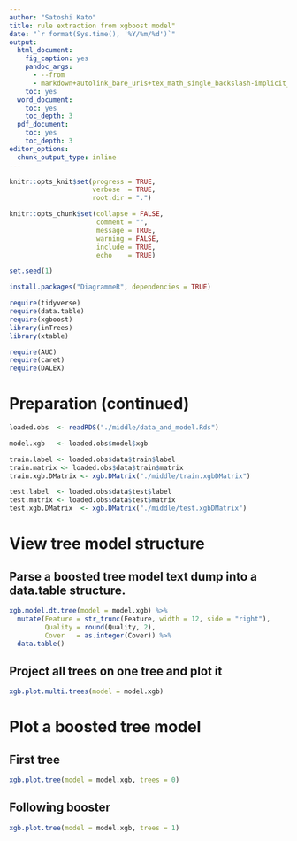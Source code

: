 ```yaml
---
author: "Satoshi Kato"
title: rule extraction from xgboost model"
date: "`r format(Sys.time(), '%Y/%m/%d')`"
output:
  html_document:
    fig_caption: yes
    pandoc_args:
      - --from
      - markdown+autolink_bare_uris+tex_math_single_backslash-implicit_figures
    toc: yes
  word_document:
    toc: yes
    toc_depth: 3
  pdf_document:
    toc: yes
    toc_depth: 3
editor_options: 
  chunk_output_type: inline
---
```


```r
knitr::opts_knit$set(progress = TRUE, 
                     verbose  = TRUE, 
                     root.dir = ".")

knitr::opts_chunk$set(collapse = FALSE, 
                      comment = "", 
                      message = TRUE, 
                      warning = FALSE, 
                      include = TRUE,
                      echo    = TRUE)

set.seed(1)
```

```r
install.packages("DiagrammeR", dependencies = TRUE)

```

```r
require(tidyverse)
require(data.table)
require(xgboost)
library(inTrees)
library(xtable)

require(AUC)
require(caret)
require(DALEX)

```

# Preparation (continued)

```r
loaded.obs  <- readRDS("./middle/data_and_model.Rds")

model.xgb   <- loaded.obs$model$xgb 

train.label <- loaded.obs$data$train$label
train.matrix <- loaded.obs$data$train$matrix
train.xgb.DMatrix <- xgb.DMatrix("./middle/train.xgbDMatrix")

test.label  <- loaded.obs$data$test$label
test.matrix <- loaded.obs$data$test$matrix
test.xgb.DMatrix  <- xgb.DMatrix("./middle/test.xgbDMatrix")

```

# View tree model structure

## Parse a boosted tree model text dump into a data.table structure.

```r
xgb.model.dt.tree(model = model.xgb) %>% 
  mutate(Feature = str_trunc(Feature, width = 12, side = "right"),
         Quality = round(Quality, 2),
         Cover   = as.integer(Cover)) %>% 
  data.table()

```

## Project all trees on one tree and plot it

```r
xgb.plot.multi.trees(model = model.xgb)

```

# Plot a boosted tree model

## First tree

```r
xgb.plot.tree(model = model.xgb, trees = 0)

```

## Following booster

```r
xgb.plot.tree(model = model.xgb, trees = 1)

```

